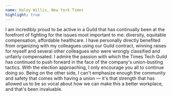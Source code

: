 ```yaml
---
name: Haley Willis, New York Times
highlight: true
---
```

I am incredibly proud to be active in a Guild that has continually been at the forefront of fighting for the issues most important to me: diversity, equitable compensation, affordable healthcare. I have personally directly benefited from organizing with my colleagues using our Guild contract, winning raises for myself and several other colleagues who were wrongly classified and unfairly compensated. I admire the passion with which the Times Tech Guild has continued to push forward in the face of the company's union-busting tactics. With the election approaching, I only encourage you all to continue doing so. Being on the other side, I can't emphasize enough the community and safety that comes with having a union — it's that strength that has allowed us to be so vocal about how we can make this a better workplace, and that's been invaluable.